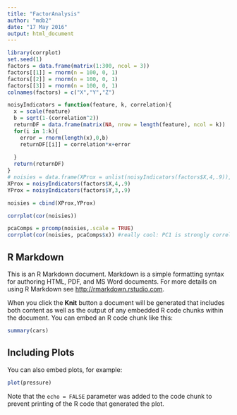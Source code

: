 ```yaml
---
title: "FactorAnalysis"
author: "mdb2"
date: "17 May 2016"
output: html_document
---
```


```r
library(corrplot)
set.seed(1)
factors = data.frame(matrix(1:300, ncol = 3))
factors[[1]] = rnorm(n = 100, 0, 1)
factors[[2]] = rnorm(n = 100, 0, 1)
factors[[3]] = rnorm(n = 100, 0, 1)
colnames(factors) = c("X","Y","Z")

noisyIndicators = function(feature, k, correlation){
  x = scale(feature)
  b = sqrt(1-(correlation^2))
  returnDF = data.frame(matrix(NA, nrow = length(feature), ncol = k))
  for(i in 1:k){
    error = rnorm(length(x),0,b)
    returnDF[[i]] = correlation*x+error
    
  }
  return(returnDF)
}
# noisies = data.frame(XProx = unlist(noisyIndicators(factors$X,4,.9)), YProx= unlist(noisyIndicators(factors$Y,3,.9)))
XProx = noisyIndicators(factors$X,4,.9)
YProx = noisyIndicators(factors$Y,3,.9)

noisies = cbind(XProx,YProx)

corrplot(cor(noisies))

pcaComps = prcomp(noisies,.scale = TRUE)
corrplot(cor(noisies, pcaComps$x)) #really cool: PC1 is strongly correlated with X, PC2 with Y
```

## R Markdown

This is an R Markdown document. Markdown is a simple formatting syntax for authoring HTML, PDF, and MS Word documents. For more details on using R Markdown see <http://rmarkdown.rstudio.com>.

When you click the **Knit** button a document will be generated that includes both content as well as the output of any embedded R code chunks within the document. You can embed an R code chunk like this:

```r
summary(cars)
```

## Including Plots

You can also embed plots, for example:

```r
plot(pressure)
```

Note that the `echo = FALSE` parameter was added to the code chunk to prevent printing of the R code that generated the plot.
